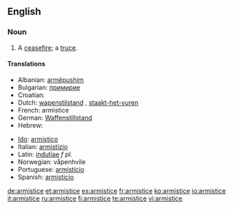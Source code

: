 ==English==

===Noun===
{{en-noun}}

# A [[ceasefire]]; a [[truce]].

====Translations====
{{trans-top|ceasefire, a truce.}}
*Albanian: [[armëpushim]]
*Bulgarian: [[примирие]] {{n}}
*Croatian: {{t|hr|primirje|n}}
*Dutch: [[wapenstilstand]] {{m}}, [[staakt-het-vuren]] {{n}}
*French: armistice {{m}}
*German: [[Waffenstillstand]] {{m}}
*Hebrew: {{he-translation|שביתת נשק|sh"vitat neshek}}
{{trans-mid}}
*[[Ido]]: [[armistico]]
*Italian: [[armistizio]] {{m}}
*Latin: [[indutiae]] ''f pl.''
*Norwegian: våpenhvile
*Portuguese: [[armistício]] {{m}}
*Spanish: [[armisticio]] {{m}}
{{trans-bottom}}

[[de:armistice]]
[[et:armistice]]
[[es:armistice]]
[[fr:armistice]]
[[ko:armistice]]
[[io:armistice]]
[[it:armistice]]
[[ru:armistice]]
[[fi:armistice]]
[[te:armistice]]
[[vi:armistice]]
